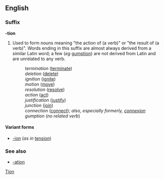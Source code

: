 ==English==
===Suffix===
'''-tion'''

#Used to form nouns meaning "the action of (a verb)" or "the result of (a verb)".  Words ending in this suffix are almost always derived from a similar Latin word; a few (''eg'' [[gumption]]) are not derived from Latin and are unrelated to any verb.
#:''termination'' ([[terminate]])
#:''deletion'' ([[delete]])
#:''ignition'' ([[ignite]])
#:''motion'' ([[move]])
#:''resolution'' ([[resolve]])
#:''action'' ([[act]])
#:''justification'' ([[justify]])
#:''junction'' ([[join]])
#:''connection'' ([[connect]]); ''also, especially formerly, [[connexion]]''
#:''gumption'' (''no related verb'')

====Variant forms====
*[[-ion]] (''as in'' [[tension]])

===See also===
*[[-ation]]

[[Category:English suffixes|Tion]]